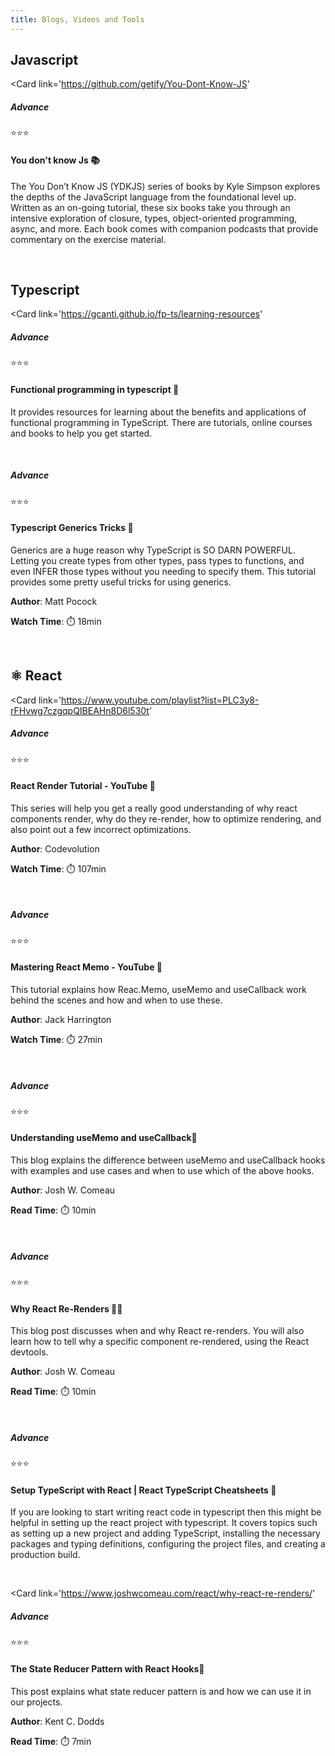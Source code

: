 ```yaml
---
title: Blogs, Videos and Tools
---
```



<Section>

<div style="margin-bottom: 16px">

## Javascript

</div>

<Card 
	link='https://github.com/getify/You-Dont-Know-JS'
>
<Row justifyContent='space-between'>
<Col>

##### Advance

</Col>
<Col>⭐⭐⭐</Col>
</Row>

#### You don't know Js 📚

The You Don’t Know JS (YDKJS) series of books by Kyle Simpson explores the depths of the JavaScript language from the foundational level up. Written as an on-going tutorial, these six books take you through an intensive exploration of closure, types, object-oriented programming, async, and more. Each book comes with companion podcasts that provide commentary on the exercise material.

</Card>

</Section>

<br />

<Section>

<div style="margin-bottom: 16px">

## Typescript

</div>

<Card 
	link='https://gcanti.github.io/fp-ts/learning-resources'
>
<Row justifyContent='space-between'>
<Col>

##### Advance

</Col>
<Col>⭐⭐⭐</Col>
</Row>

#### Functional programming in typescript 📝

It provides resources for learning about the benefits and applications of functional programming in TypeScript. There are tutorials, online courses and books to help you get started.

</Card>
<br/>
<Card 
	link='https://youtu.be/dLPgQRbVquo)'
>
<Row justifyContent='space-between'>
<Col>

##### Advance

</Col>
<Col>⭐⭐⭐</Col>
</Row>

#### Typescript Generics Tricks 🎥

Generics are a huge reason why TypeScript is SO DARN POWERFUL. Letting you create types from other types, pass types to functions, and even INFER those types without you needing to specify them. This tutorial provides some pretty useful tricks for using generics.

<Row marginTop={16} justifyContent='space-between'>
<Col>

**Author**: Matt Pocock

</Col>
<Col>

**Watch Time**: ⏱️ 18min

</Col>
</Row>
</Card>

</Section>
 
<br />

<Section>

<div style="margin-bottom: 16px">

## ⚛️ React

</div>

<Card 
	link='https://www.youtube.com/playlist?list=PLC3y8-rFHvwg7czgqpQIBEAHn8D6l530t'
>
<Row justifyContent='space-between'>
<Col>

##### Advance

</Col>
<Col>⭐⭐⭐</Col>
</Row>

#### React Render Tutorial - YouTube 🎥

This series will help you get a really good understanding of why react components render, why do they re-render, how to optimize rendering, and also point out a few incorrect optimizations.

<Row marginTop={16} justifyContent='space-between'>
<Col>

**Author**: Codevolution

</Col>
<Col>

**Watch Time**: ⏱️ 107min

</Col>
</Row>
</Card>

<br/>
<Card 
	link='https://www.youtube.com/watch?v=DEPwA3mv_R8'
>
<Row justifyContent='space-between'>
<Col>

##### Advance

</Col>
<Col>⭐⭐⭐</Col>
</Row>

#### Mastering React Memo - YouTube 🎥

This tutorial explains how Reac.Memo, useMemo and useCallback work behind the scenes and how and when to use these.

<Row marginTop={16} justifyContent='space-between'>
<Col>

**Author**: Jack Harrington

</Col>
<Col>

**Watch Time**: ⏱️ 27min

</Col>
</Row>
</Card>

<br/>
<Card 
	link='https://www.joshwcomeau.com/react/usememo-and-usecallback/'
>
<Row justifyContent='space-between'>
<Col>

##### Advance

</Col>
<Col>⭐⭐⭐</Col>
</Row>

#### Understanding useMemo and useCallback📝

This blog explains the difference between useMemo and useCallback hooks with examples and use cases and when to use which of the above hooks.

<Row marginTop={16} justifyContent='space-between'>
<Col>

**Author**: Josh W. Comeau

</Col>
<Col>

**Read Time**: ⏱️ 10min

</Col>
</Row>
</Card>

<br/>
<Card 
	link='https://www.joshwcomeau.com/react/why-react-re-renders/'
>
<Row justifyContent='space-between'>
<Col>

##### Advance

</Col>
<Col>⭐⭐⭐</Col>
</Row>

#### Why React Re-Renders 🤔📝

This blog post discusses when and why React re-renders. You will also learn how to tell why a specific component re-rendered, using the React devtools.

<Row marginTop={16} justifyContent='space-between'>
<Col>

**Author**: Josh W. Comeau

</Col>
<Col>

**Read Time**: ⏱️ 10min

</Col>
</Row>
</Card>

<br/>
<Card 
	link='https://react-typescript-cheatsheet.netlify.app/docs/basic/setup/'
>
<Row justifyContent='space-between'>
<Col>

##### Advance

</Col>
<Col>⭐⭐⭐</Col>
</Row>

#### Setup TypeScript with React | React TypeScript Cheatsheets 🔧

If you are looking to start writing react code in typescript then this might be helpful in setting up the react project with typescript. It covers topics such as setting up a new project and adding TypeScript, installing the necessary packages and typing definitions, configuring the project files, and creating a production build.

</Card>

<br />

<Card 
	link='https://www.joshwcomeau.com/react/why-react-re-renders/'
>
<Row justifyContent='space-between'>
<Col>

##### Advance

</Col>
<Col>⭐⭐⭐</Col>
</Row>

#### The State Reducer Pattern with React Hooks📝

This post explains what state reducer pattern is and how we can use it in our projects.

<Row marginTop={16} justifyContent='space-between'>
<Col>

**Author**: Kent C. Dodds

</Col>
<Col>

**Read Time**: ⏱️ 7min

</Col>
</Row>
</Card>

</Section>
